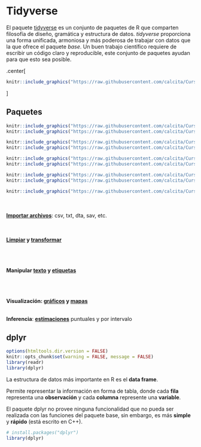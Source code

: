 # Tidyverse

El paquete [tidyverse](https://www.tidyverse.org) es un conjunto de paquetes de R que comparten filosofía de diseño, gramática y estructura de datos. *tidyverse* proporciona una forma unificada, armoniosa y más poderosa de trabajar con datos que la que ofrece el paquete *base*.
Un buen trabajo científico requiere de escribir un código claro y reproducible, este conjunto de paquetes ayudan para que esto sea posible.

.center[
```r
knitr::include_graphics("https://raw.githubusercontent.com/calcita/Curso-rECH/master/images/tidyverse.png")
```
]

## Paquetes 


```r
knitr::include_graphics("https://raw.githubusercontent.com/calcita/Curso-rECH/master/images/readr.png")
knitr::include_graphics("https://raw.githubusercontent.com/calcita/Curso-rECH/master/images/haven.png")
```

```r
knitr::include_graphics("https://raw.githubusercontent.com/calcita/Curso-rECH/master/images/dplyr.png")
knitr::include_graphics("https://raw.githubusercontent.com/calcita/Curso-rECH/master/images/tidyr.png")
```

```r
knitr::include_graphics("https://raw.githubusercontent.com/calcita/Curso-rECH/master/images/stringr.png")
knitr::include_graphics("https://raw.githubusercontent.com/calcita/Curso-rECH/master/images/labelled.png")
```

```r
knitr::include_graphics("https://raw.githubusercontent.com/calcita/Curso-rECH/master/images/ggplot2.png")
knitr::include_graphics("https://raw.githubusercontent.com/calcita/Curso-rECH/master/images/sf.gif")
```

```r
knitr::include_graphics("https://raw.githubusercontent.com/calcita/Curso-rECH/master/images/srvyr.png")
```


<br><br>
**[Importar archivos](https://github.com/rstudio/cheatsheets/raw/master/translations/spanish/data-import-cheatsheet_Spanish.pdf)**: csv, txt, dta, sav, etc.
<br><br><br>

**[Limpiar](https://github.com/rstudio/cheatsheets/raw/master/data-import.pdf) y [transformar](https://github.com/rstudio/cheatsheets/raw/master/data-transformation.pdf)**
<br><br><br><br>

**Manipular [texto](https://github.com/rstudio/cheatsheets/raw/master/translations/spanish/strings_Spanish.pdf) y [etiquetas](http://larmarange.github.io/labelled/index.html)**
<br><br><br><br>

**Visualización: [gráficos](https://github.com/rstudio/cheatsheets/raw/master/translations/spanish/ggplot2.pdf) y [mapas](https://github.com/rstudio/cheatsheets/raw/master/sf.pdf)**
<br><br>

**Inferencia**: [**estimaciones**](http://gdfe.co/srvyr/) puntuales y por intervalo


## dplyr

```r
options(htmltools.dir.version = FALSE)
knitr::opts_chunk$set(warning = FALSE, message = FALSE)
library(readr) 
library(dplyr)
```

La estructura de datos más importante en R es el **data frame**.

Permite representar la información en forma de tabla, donde cada **fila** representa una **observación** y cada **columna** represente una **variable**.

El paquete dplyr no provee ninguna funcionalidad que no pueda ser realizada con las funciones del paquete base, sin embargo, es más **simple** y **rápido** (está escrito en C++).

```r
# install.packages("dplyr")
library(dplyr)
```

<!-- - Todas las funciones del paquete tiene la particularidad de que su primer argumento es el data frame al que le realizará la operación, mientras que los subsiguiente argumentos describen como realizar tal operación. Finalmente el resultado de todas estas funciones es un nuevo data frame. -->

 <!-- dplyr::summarise() --> 

<!-- Calcula resumen de variables. -->

<!-- Se puede utilizar cualquier función que cumpla con que lo datos de entrada sean numéricos y como salida se entregue una constante. -->

<!-- Si la variable tiene datos faltantes se puede calcular el promedio sin considerarlos -->

<!-- tally -->
<!-- count -->
<!-- add_count -->
<!-- add_tally -->
<!-- fechas -->
